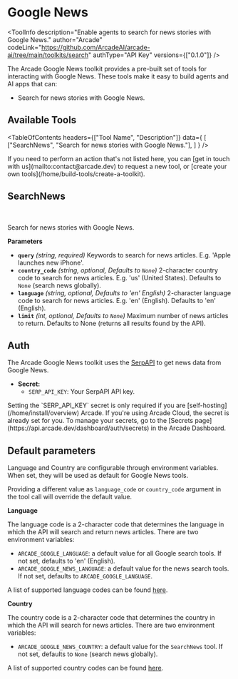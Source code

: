 # Google News


<ToolInfo
  description="Enable agents to search for news stories with Google News."
  author="Arcade"
  codeLink="https://github.com/ArcadeAI/arcade-ai/tree/main/toolkits/search"
  authType="API Key"
  versions={["0.1.0"]}
/>

<Badges repo="arcadeai/arcade_search" />

The Arcade Google News toolkit provides a pre-built set of tools for interacting with Google News. These tools make it easy to build agents and AI apps that can:

- Search for news stories with Google News.

## Available Tools

<TableOfContents
  headers={["Tool Name", "Description"]}
  data={
    [
      ["SearchNews", "Search for news stories with Google News."],
    ]
  }
/>

<Tip>
  If you need to perform an action that's not listed here, you can [get in touch
  with us](mailto:contact@arcade.dev) to request a new tool, or [create your
  own tools](/home/build-tools/create-a-toolkit).
</Tip>

## SearchNews

<br />
<TabbedCodeBlock
  tabs={[
    {
      label: "Call the Tool Directly",
      content: {
        Python: [
          "/examples/integrations/toolkits/search/google_news/search_news_example_call_tool.py",
        ],
        JavaScript: ["/examples/integrations/toolkits/search/google_news/search_news_example_call_tool.js"],
      },
    },
    {
      label: "Execute the Tool with OpenAI",
      content: {
        Python: [
          "/examples/integrations/toolkits/search/google_news/search_news_example_llm_oai.py",
        ],
        JavaScript: ["/examples/integrations/toolkits/search/google_news/search_news_example_llm_oai.js"],
      },
    },
  ]}
/>

Search for news stories with Google News.

**Parameters**

- **`query`** _(string, required)_ Keywords to search for news articles. E.g. 'Apple launches new iPhone'.
- **`country_code`** _(string, optional, Defaults to `None`)_ 2-character country code to search for news articles. E.g. 'us' (United States). Defaults to `None` (search news globally).
- **`language`** _(string, optional, Defaults to 'en' English)_ 2-character language code to search for news articles. E.g. 'en' (English). Defaults to 'en' (English).
- **`limit`** _(int, optional, Defaults to `None`)_ Maximum number of news articles to return. Defaults to None (returns all results found by the API).

## Auth

The Arcade Google News toolkit uses the [SerpAPI](https://serpapi.com/) to get news data from Google News.

- **Secret:**
  - `SERP_API_KEY`: Your SerpAPI API key.
<Note>
  Setting the `SERP_API_KEY` secret is only required if you are [self-hosting](/home/install/overview) Arcade. If you're using Arcade Cloud, the secret is already set for you. To manage your secrets, go to the [Secrets page](https://api.arcade.dev/dashboard/auth/secrets) in the Arcade Dashboard.
</Note>

## Default parameters

Language and Country are configurable through environment variables. When set, they will be used as default for Google News tools.

Providing a different value as `language_code` or `country_code` argument in the tool call will override the default value.

**Language**

The language code is a 2-character code that determines the language in which the API will search and return news articles. There are two environment variables:

- `ARCADE_GOOGLE_LANGUAGE`: a default value for all Google search tools. If not set, defaults to 'en' (English).
- `ARCADE_GOOGLE_NEWS_LANGUAGE`: a default value for the news search tools. If not set, defaults to `ARCADE_GOOGLE_LANGUAGE`.

A list of supported language codes can be found [here](/toolkits/search/reference#languagecodes).

**Country**

The country code is a 2-character code that determines the country in which the API will search for news articles. There are two environment variables:

- `ARCADE_GOOGLE_NEWS_COUNTRY`: a default value for the `SearchNews` tool. If not set, defaults to `None` (search news globally).

A list of supported country codes can be found [here](/toolkits/search/reference#countrycodes).

<ToolFooter pipPackageName="arcade_search" />
